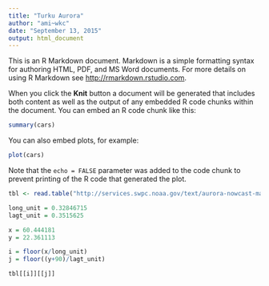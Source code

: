 ```yaml
---
title: "Turku Aurora"
author: "ami~wkc"
date: "September 13, 2015"
output: html_document
---
```


This is an R Markdown document. Markdown is a simple formatting syntax for authoring HTML, PDF, and MS Word documents. For more details on using R Markdown see <http://rmarkdown.rstudio.com>.

When you click the **Knit** button a document will be generated that includes both content as well as the output of any embedded R code chunks within the document. You can embed an R code chunk like this:

```r
summary(cars)
```

You can also embed plots, for example:

```r
plot(cars)
```

Note that the `echo = FALSE` parameter was added to the code chunk to prevent printing of the R code that generated the plot.
```r
tbl <- read.table("http://services.swpc.noaa.gov/text/aurora-nowcast-map.txt")

long_unit = 0.32846715
lagt_unit = 0.3515625

x = 60.444181
y = 22.361113

i = floor(x/long_unit)
j = floor((y+90)/lagt_unit)

tbl[[i]][[j]]
```

